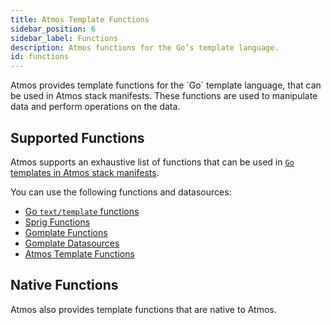 ```yaml
---
title: Atmos Template Functions
sidebar_position: 6
sidebar_label: Functions
description: Atmos functions for the Go’s template language.
id: functions
---
```



<Intro>
    Atmos provides template functions for the `Go` template language, that can be used in Atmos stack manifests.
    These functions are used to manipulate data and perform operations on the data.
</Intro>

## Supported Functions

Atmos supports an exhaustive list of functions that can be used in [`Go` templates in Atmos stack manifests](/core-concepts/stacks/templates).

You can use the following functions and datasources:

 - [Go `text/template` functions](https://pkg.go.dev/text/template#hdr-Functions)
 - [Sprig Functions](https://masterminds.github.io/sprig/)
 - [Gomplate Functions](https://docs.gomplate.ca/functions/)
 - [Gomplate Datasources](https://docs.gomplate.ca/datasources/)
 - [Atmos Template Functions](/core-concepts/stacks/templates/functions)

## Native Functions

Atmos also provides template functions that are native to Atmos.

<DocCardList/>
